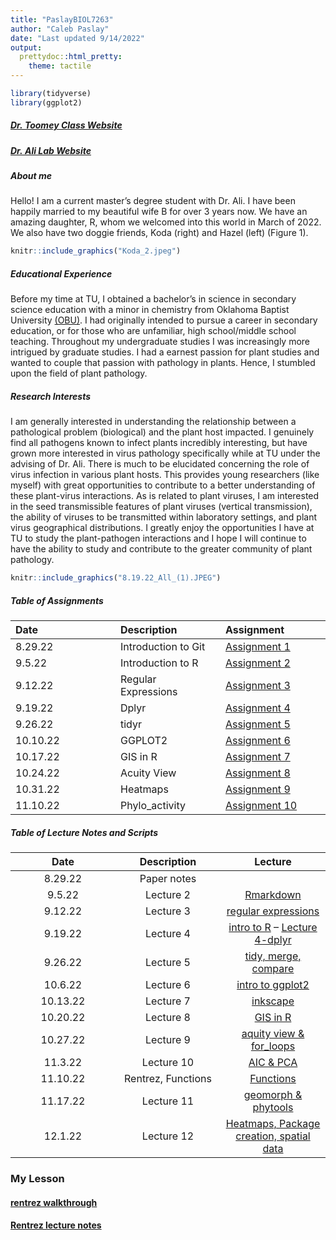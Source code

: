 ```yaml
---
title: "PaslayBIOL7263"
author: "Caleb Paslay"
date: "Last updated 9/14/2022"
output: 
  prettydoc::html_pretty: 
    theme: tactile
---
```


```r
library(tidyverse)
library(ggplot2)
```


##### [Dr. Toomey Class Website](https://mbtoomey.github.io/Biol_7263/)

##### [Dr. Ali Lab Website](http://akhtarvirologylab.utulsa.edu/?_ga=2.103113152.1328270510.1662781666-1960873060.1662405509) 

##### About me
Hello! I am a current master's degree student with Dr. Ali. I have been happily married to my beautiful wife B for over 3 years now. We have an amazing daughter, R, whom we welcomed into this world in March of 2022. We also have two doggie friends, Koda (right) and Hazel (left) (Figure 1). 

```r
knitr::include_graphics("Koda_2.jpeg")
```

##### Educational Experience
Before my time at TU, I obtained a bachelor's in science in secondary science education with a minor in chemistry from Oklahoma Baptist University [(OBU)](https://www.okbu.edu/). I had originally intended to pursue a career in secondary education, or for those who are unfamiliar, high school/middle school teaching. Throughout my undergraduate studies I was increasingly more intrigued by graduate studies. I had a earnest passion for plant studies and wanted to couple that passion with pathology in plants. Hence, I stumbled upon the field of plant pathology.

##### Research Interests      
I am generally interested in understanding the relationship between a pathological problem (biological) and the plant host impacted. I genuinely find all pathogens known to infect plants incredibly interesting, but have grown more interested in virus pathology specifically while at TU under the advising of Dr. Ali. There is much to be elucidated concerning the role of virus infection in various plant hosts. This provides young researchers (like myself) with great opportunities to contribute to a better understanding of these plant-virus interactions. As is related to plant viruses, I am interested in the seed transmissible features of plant viruses (vertical transmission), the ability of viruses to be transmitted within laboratory settings, and plant virus geographical distributions. I greatly enjoy the opportunities I have at TU to study the plant-pathogen interactions and I hope I will continue to have the ability to study and contribute to the greater community of plant pathology.

```r
knitr::include_graphics("8.19.22_All_(1).JPEG")
```

##### **Table of Assignments**
Date|Description|Assignment 
:---|:---|:---|
8.29.22|Introduction to Git|[Assignment 1](Assignments/Assignment_1.html)
9.5.22|Introduction to R|[Assignment 2](Assignments/practice_lecture2.html)
9.12.22|Regular Expressions|[Assignment 3](Assignments/Assignment3_regular_expressions.html)
9.19.22|Dplyr|[Assignment 4](Assignments/Assignment4.html)
9.26.22|tidyr|[Assignment 5](Assignments/assignment5_tidyr.html)
10.10.22|GGPLOT2|[Assignment 6](Assignments/Assignment_6.html)
10.17.22|GIS in R|[Assignment 7](Assignments/Assignment_7.html)
10.24.22|Acuity View|[Assignment 8](Assignments/Assignment_8.html)
10.31.22|Heatmaps|[Assignment 9](Assignments/Assignment_9.html)
11.10.22|Phylo_activity|[Assignment 10](Assignments/phylo_assignment.html)

##### **Table of Lecture Notes and Scripts**
Date|Description|Lecture
:---:|:---:|:---:
8.29.22|Paper notes|
9.5.22|Lecture 2|[Rmarkdown](Assignments/lecture_notes/lecture2notes.R)
9.12.22|Lecture 3|[regular expressions](Assignments/lecture_notes/lecture3notes.R)
9.19.22|Lecture 4|[intro to R](Assignments/lecture_notes/lecture4notes.R) -- [Lecture 4-dplyr](Assignments/lecture_notes/working_with_dplyr.R)
9.26.22|Lecture 5|[tidy, merge, compare](Assignments/lecture_notes/lecture5notes.R)
10.6.22|Lecture 6|[intro to ggplot2](Assignments/lecture_notes/lecture6notes.R)
10.13.22|Lecture 7|[inkscape](Assignments/lecture_notes/lecture7notes.R)
10.20.22|Lecture 8|[GIS in R](Assignments/lecture_notes/lecture8notes.R)
10.27.22|Lecture 9|[aquity view & for_loops](Assignments/lecture_notes/lecture9_student_presentation.R)
11.3.22|Lecture 10|[AIC & PCA](Assignments/lecture_notes/lecture10_student_presentation.R)
11.10.22|Rentrez, Functions|[Functions](Assignments/lecture_notes/11.10.22_cari_presentation.R)
11.17.22|Lecture 11|[geomorph & phytools](Assignments/lecture_notes/lecture11_student_presentation.R)
12.1.22|Lecture 12|[Heatmaps, Package creation, spatial data](Assignments/lecture_notes/lecture12_student_presentation.R)


### My Lesson 

#### [rentrez walkthrough](Project/NCBI.html)
#### [Rentrez lecture notes](Project/rentrez_presentation_notes.R)












 